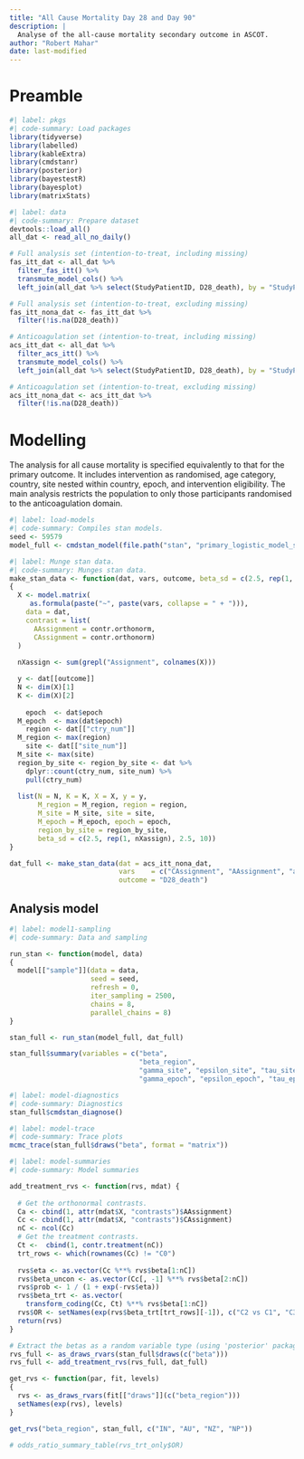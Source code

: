 ```yaml
---
title: "All Cause Mortality Day 28 and Day 90"
description: |
  Analyse of the all-cause mortality secondary outcome in ASCOT.
author: "Robert Mahar"
date: last-modified
---
```


# Preamble {#preamble}

```r
#| label: pkgs
#| code-summary: Load packages
library(tidyverse)
library(labelled)
library(kableExtra)
library(cmdstanr)
library(posterior)
library(bayestestR)
library(bayesplot)
library(matrixStats)
```

```r
#| label: data
#| code-summary: Prepare dataset
devtools::load_all()
all_dat <- read_all_no_daily()

# Full analysis set (intention-to-treat, including missing)
fas_itt_dat <- all_dat %>% 
  filter_fas_itt() %>%
  transmute_model_cols() %>% 
  left_join(all_dat %>% select(StudyPatientID, D28_death), by = "StudyPatientID")

# Full analysis set (intention-to-treat, excluding missing)
fas_itt_nona_dat <- fas_itt_dat %>% 
  filter(!is.na(D28_death)) 

# Anticoagulation set (intention-to-treat, including missing)
acs_itt_dat <- all_dat %>% 
  filter_acs_itt() %>%
  transmute_model_cols() %>% 
  left_join(all_dat %>% select(StudyPatientID, D28_death), by = "StudyPatientID")

# Anticoagulation set (intention-to-treat, excluding missing)
acs_itt_nona_dat <- acs_itt_dat %>% 
  filter(!is.na(D28_death))  
```

# Modelling

The analysis for all cause mortality is specified equivalently to that for the primary outcome. It includes intervention as randomised, age category, country, site nested within country, epoch, and intervention eligibility. The main analysis restricts the population to only those participants randomised to the anticoagulation domain.

```r
#| label: load-models
#| code-summary: Compiles stan models.
seed <- 59579
model_full <- cmdstan_model(file.path("stan", "primary_logistic_model_site_epoch.stan"))
```

```r
#| label: Munge stan data.
#| code-summary: Munges stan data.
make_stan_data <- function(dat, vars, outcome, beta_sd = c(2.5, rep(1, nXassign), 2.5, 10)) 
{
  X <- model.matrix(
     as.formula(paste("~", paste(vars, collapse = " + "))),
    data = dat,
    contrast = list(
      AAssignment = contr.orthonorm,
      CAssignment = contr.orthonorm)
  )
  
  nXassign <- sum(grepl("Assignment", colnames(X)))

  y <- dat[[outcome]]
  N <- dim(X)[1]
  K <- dim(X)[2]  
  
    epoch  <- dat$epoch
  M_epoch  <- max(dat$epoch)
    region <- dat[["ctry_num"]]
  M_region <- max(region)
    site <- dat[["site_num"]]
  M_site <- max(site)
  region_by_site <- region_by_site <- dat %>% 
    dplyr::count(ctry_num, site_num) %>% 
    pull(ctry_num)
  
  list(N = N, K = K, X = X, y = y,
       M_region = M_region, region = region,
       M_site = M_site, site = site,
       M_epoch = M_epoch, epoch = epoch,
       region_by_site = region_by_site,
       beta_sd = c(2.5, rep(1, nXassign), 2.5, 10))
}

dat_full <- make_stan_data(dat = acs_itt_nona_dat, 
                           vars    = c("CAssignment", "AAssignment", "agegte60_c", "inelgc3"),
                           outcome = "D28_death")
```

## Analysis model

```r
#| label: model1-sampling
#| code-summary: Data and sampling

run_stan <- function(model, data)
{
  model[["sample"]](data = data,
                    seed = seed,
                    refresh = 0,
                    iter_sampling = 2500,
                    chains = 8,
                    parallel_chains = 8)
}

stan_full <- run_stan(model_full, dat_full)

stan_full$summary(variables = c("beta", 
                                "beta_region", 
                                "gamma_site", "epsilon_site", "tau_site",
                                "gamma_epoch", "epsilon_epoch", "tau_epoch"))

```

```r
#| label: model-diagnostics
#| code-summary: Diagnostics
stan_full$cmdstan_diagnose()
```



```r
#| label: model-trace
#| code-summary: Trace plots
mcmc_trace(stan_full$draws("beta", format = "matrix"))
```
```r
#| label: model-summaries
#| code-summary: Model summaries

add_treatment_rvs <- function(rvs, mdat) {
  
  # Get the orthonormal contrasts.
  Ca <- cbind(1, attr(mdat$X, "contrasts")$AAssignment) 
  Cc <- cbind(1, attr(mdat$X, "contrasts")$CAssignment)
  nC <- ncol(Cc)
  # Get the treatment contrasts.
  Ct <-  cbind(1, contr.treatment(nC))
  trt_rows <- which(rownames(Cc) != "C0")
  
  rvs$eta <- as.vector(Cc %**% rvs$beta[1:nC])
  rvs$beta_uncon <- as.vector(Cc[, -1] %**% rvs$beta[2:nC])
  rvs$prob <- 1 / (1 + exp(-rvs$eta))
  rvs$beta_trt <- as.vector(
    transform_coding(Cc, Ct) %**% rvs$beta[1:nC])
  rvs$OR <- setNames(exp(rvs$beta_trt[trt_rows][-1]), c("C2 vs C1", "C3 vs C1", "C4 vs C1"))
  return(rvs)
}

# Extract the betas as a random variable type (using 'posterior' package)
rvs_full <- as_draws_rvars(stan_full$draws(c("beta")))
rvs_full <- add_treatment_rvs(rvs_full, dat_full)

get_rvs <- function(par, fit, levels)
{
  rvs <- as_draws_rvars(fit[["draws"]](c("beta_region")))
  setNames(exp(rvs), levels)
}

get_rvs("beta_region", stan_full, c("IN", "AU", "NZ", "NP"))

# odds_ratio_summary_table(rvs_trt_only$OR)

```
